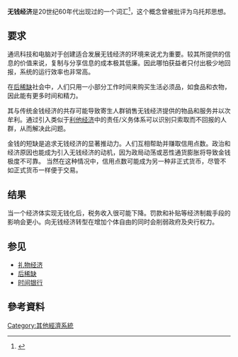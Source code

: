 '''无钱经济'''是20世纪60年代出现过的一个词汇<ref>{{cite book | last =Stephens | first =Julie | authorlink = | last2 = | first2 = | coauthors = | title =Anti-disciplinary Protest: Sixties Radicalism and Postmodernism | publisher =Cambridge University Press | date =1998-04-13 | location = | pages = | url =http://books.google.com/books?id=XUikrTLOJPQC&pg=PA42&lpg=PA42&dq=money-free+economy&source=bl&ots=eBKO6i-3Ey&sig=UyBJcjTPbvATkN7x05p3VhSBq7I&hl=en&sa=X&oi=book_result&resnum=10&ct=result#PPA44,M1 | doi = | id = | isbn =0521629764 }}</ref>，这个概念曾被批评为乌托邦思想。

==要求==

通讯科技和电脑对于创建适合发展无钱经济的环境来说尤为重要。较其所提供的信息的价值来说，复制与分享信息的成本极其低廉。因此哪怕获益者只付出极少地回报，系统的运行效率也非常高。

在[[后稀缺|后稀缺]]社会中，人们只用一小部分工作时间来购买生活必须品，如食品和衣物，因此能有更多时间和精力。

其与传统金钱经济的共存可能导致寄生人群销售无钱经济提供的物品和服务并以次牟利。通过引入类似于[[利他经济|利他经济]]中的责任/义务体系可以识别只索取而不回报的人群，从而解决此问题。

金钱的短缺是追求无钱经济的显著推动力。人们互相帮助并赚取信用点数。政治和经济原因也能成为引入无钱经济的动机，因为政局动荡或恶性通货膨胀将导致金钱极度不可靠。 当然在这种情况中，信用点数可能成为另一种非正式货币，尽管不如正式货币一样便于交易。

==结果==
当一个经济体实现无钱化后，税务收入很可能下降。罚款和补贴等经济制裁手段的影响会更小。向无钱经济转型在增加个体自由的同时会削弱政府及央行权力。

==参见==
*[[礼物经济|礼物经济]]
*[[后稀缺|后稀缺]]
*[[时间银行|时间银行]]

==參考資料==
{{reflist}}

{{DEFAULTSORT:Money-Free Economy}}
[[Category:其他經濟系統|Category:其他經濟系統]]